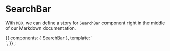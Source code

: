 <!-- SearchBar.stories.mdx -->


<Meta
  title="Admin/Components/Search/SearchBar"
  component={SearchBar}
/>

# SearchBar

With `MDX`, we can define a story for `SearchBar` component right in the middle of our Markdown documentation.

<Props of={SearchBar} />

<Canvas>
  <Story name="Primary">
    {{
      components: { SearchBar },
      template: `<div>
                    <SearchBar />
                </div>`,
    }}
  </Story>
</Canvas>
;
